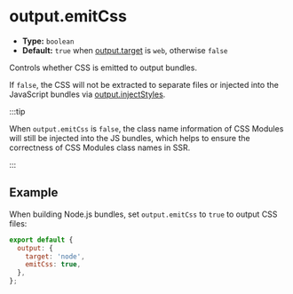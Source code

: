 # output.emitCss

- **Type:** `boolean`
- **Default:** `true` when [output.target](/config/output/target) is `web`, otherwise `false`

Controls whether CSS is emitted to output bundles.

If `false`, the CSS will not be extracted to separate files or injected into the JavaScript bundles via [output.injectStyles](/config/output/inject-styles).

:::tip

When `output.emitCss` is `false`, the class name information of CSS Modules will still be injected into the JS bundles, which helps to ensure the correctness of CSS Modules class names in SSR.

:::

## Example

When building Node.js bundles, set `output.emitCss` to `true` to output CSS files:

```js
export default {
  output: {
    target: 'node',
    emitCss: true,
  },
};
```
